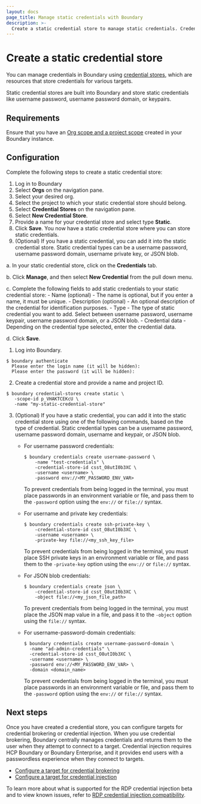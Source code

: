 ```yaml
---
layout: docs
page_title: Manage static credentials with Boundary
description: >-
  Create a static credential store to manage static credentials. Credential stores let you configure targets for credential brokering or injection.
---
```


# Create a static credential store

You can manage credentials in Boundary using [credential stores](/boundary/docs/domain-model/credential-stores), which are resources that store credentials for various targets.

Static credential stores are built into Boundary and store static credentials like username password, username password domain, or keypairs.

## Requirements

Ensure that you have an [Org scope and a project scope](/boundary/docs/commands/scopes/create) created in your Boundary instance.

## Configuration

Complete the following steps to create a static credential store:

<Tabs>
<Tab heading="UI" group="ui">

1. Log in to Boundary
2. Select **Orgs** on the navigation pane.
3. Select your desired org.
4. Select the project to which your static credential store should belong.
5. Select **Credential Stores** on the navigation pane.
6. Select **New Credential Store**.
7. Provide a name for your credential store and select type **Static**.
8. Click **Save**. You now have a static credential store where you can store static credentials.
9. (Optional) If you have a static credential, you can add it into the static credential store. Static credential types can be a username password, username password domain, username private key, or JSON blob.

  a. In your static credential store, click on the **Credentials** tab.

  b. Click **Manage**, and then select **New Credential** from the pull down menu.

  c. Complete the following fields to add static credentials to your static credential store:
    - Name (optional) - The name is optional, but if you enter a name, it must be unique.
    - Description (optional) - An optional description of the credential for identification purposes.
    - Type - The type of static credential you want to add. Select between username password, username keypair, username password domain, or a JSON blob.
    - Credential data - Depending on the credential type selected, enter the credential data.

  d. Click **Save**.

</Tab>
<Tab heading="CLI" group="cli">

1. Log into Boundary.

  ```shell-session
  $ boundary authenticate
    Please enter the login name (it will be hidden):
    Please enter the password (it will be hidden):
  ```

2. Create a credential store and provide a name and project ID.

  ```shell-session
  $ boundary credential-stores create static \
     -scope-id p_VHAKTCEKcU \
     -name "my-static-credential-store"
  ```

3. (Optional) If you have a static credential, you can add it into the static credential store using one of the following commands, based on the type of credential. Static credential types can be a username password, username password domain, username and keypair, or JSON blob.

    - For username password credentials:

      ```shell-session
      $ boundary credentials create username-password \
          -name "test-credentials" \
          -credential-store-id csst_O8utI0b3XC \
          -username <username> \
          -password env://<MY_PASSWORD_ENV_VAR>
      ```

      To prevent credentials from being logged in the terminal, you must place passwords in an environment variable or file, and pass them to the `-password` option using the `env://` or `file://` syntax.

    - For username and private key credentials:

      ```shell-session
      $ boundary credentials create ssh-private-key \
          -credential-store-id csst_O8utI0b3XC \
          -username <username> \
          -private-key file://<my_ssh_key_file>
      ```

      To prevent credentials from being logged in the terminal, you must place SSH private keys in an environment variable or file, and pass them to the `-private-key` option using the `env://` or `file://` syntax.

    - For JSON blob credentials:

      ```shell-session
      $ boundary credentials create json \
          -credential-store-id csst_O8utI0b3XC \
          -object file://<my_json_file_path>
      ```

      To prevent credentials from being logged in the terminal, you must place the JSON map value in a file, and pass it to the `-object` option using the `file://` syntax.

    - For username-password-domain credentials:

      ```shell-session
      $ boundary credentials create username-password-domain \
        -name "ad-admin-credentials" \
        -credential-store-id csst_O8utI0b3XC \
        -username <username> \
        -password env://<MY_PASSWORD_ENV_VAR> \
        -domain <domain_name>
        ```

      To prevent credentials from being logged in the terminal, you must place passwords in an environment variable or file, and pass them to the `-password` option using the `env://` or `file://` syntax.

</Tab>
</Tabs>

## Next steps

Once you have created a credential store, you can configure targets for credential brokering or credential injection.
When you use credential brokering, Boundary centrally manages credentials and returns them to the user when they attempt to connect to a target.
Credential injection requires HCP Boundary or Boundary Enterprise, and it provides end users with a passwordless experience when they connect to targets.

- [Configure a target for credential brokering](/boundary/docs/credentials/configure-credential-brokering)
- [Configure a target for credential injection](/boundary/docs/credentials/configure-credential-brokering)

To learn more about what is supported for the RDP credential injection beta and to view known issues, refer to [RDP credential injection compatibility](/boundary/docs/credentials/rdp-testing-and-compatibility-matrix).
